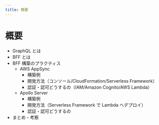 ```yaml
---
title: 概要
---
```


# 概要

- GraphQL とは
- BFF とは
- BFF 構築のプラクティス
  - AWS AppSync
    - 構築例
    - 開発方法（コンソール/CloudFormation/Serverless Framework）
    - 認証・認可どうするの（IAM/Amazon Cognito/AWS Lambda）
  - Apollo Server
    - 構築例
    - 開発方法（Serverless Framework で Lambda へデプロイ）
    - 認証・認可どうするの
- まとめ・考察
